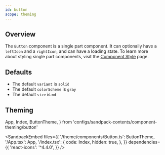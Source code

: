 ```yaml
---
id: button
scope: theming
---
```


## Overview

The `Button` component is a single part component. It can optionally have a
`leftIcon` and a `rightIcon`, and can have a loading state. To learn more about
styling single part components, visit the
[Component Style](https://chakra-ui.com/docs/styled-system/component-style#styling-single-part-components)
page.

## Defaults

- The default `variant` is `solid`
- The default `colorScheme` is `gray`
- The default `size` is `md`

## Theming

  App,
  Index,
  ButtonTheme,
} from 'configs/sandpack-contents/component-theming/button'

<SandpackEmbed
  files={{
    '/theme/components/Button.ts': ButtonTheme,
    '/App.tsx': App,
    '/index.tsx': {
      code: Index,
      hidden: true,
    },
  }}
  dependencies={{
    'react-icons': '^4.4.0',
  }}
/>
